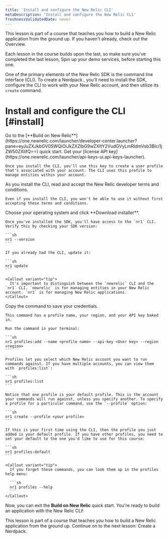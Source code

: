 ```yaml
---
title: 'Install and configure the New Relic CLI'
metaDescription: 'Install and configure the New Relic CLI'
freshnessValidatedDate: never
---
```


<Callout variant="tip">
  This lesson is part of a course that teaches you how to build a New Relic application from the ground up. If you haven't already, check out the Overview.

  Each lesson in the course builds upon the last, so make sure you've completed the last lesson, Spin up your demo services, before starting this one.
</Callout>

One of the primary elements of the New Relic SDK is the command line interface (CLI). To create a Nerdpack , you'll need to install the SDK, configure the CLI to work with your New Relic account, and then utilize its `create` command.

# Install and configure the CLI [#install]

<Steps>
  <Step>
    Go to the [**Build on New Relic**](https://one.newrelic.com/launcher/developer-center.launcher?pane=eyJuZXJkbGV0SWQiOiJkZXZlbG9wZXItY2VudGVyLmRldmVsb3Blci1jZW50ZXIifQ==) quick start.
  </Step>

  <Step>
    Get your [license API key](https://one.newrelic.com/launcher/api-keys-ui.api-keys-launcher).

    Once you install the CLI, you'll use this key to create a user profile that's associated with your account. The CLI uses this profile to manage entities within your account.
  </Step>

  <Step>
    As you install the CLI, read and accept the New Relic developer terms and conditions.

    Even if you install the CLI, you won't be able to use it without first accepting these terms and conditions.
  </Step>

  <Step>
    Choose your operating system and click **Download installer**.

    Once you've installed the SDK, you'll have access to the `nr1` CLI. Verify this by checking your SDK version:

    ```sh
    nr1 --version
    ```

    If you already had the CLI, update it:

    ```sh
    nr1 update
    ```

    <Callout variant="tip">
      It's important to distinguish between the `newrelic` CLI and the `nr1` CLI. `newrelic` is for managing entities in your New Relic account. `nr1` is for managing New Relic applications.
    </Callout>
  </Step>

  <Step>
    Copy the command to save your credentials.

    This command has a profile name, your region, and your API key baked in.

    Run the command in your terminal:

    ```sh
    nr1 profiles:add --name <profile name> --api-key <User key> --region <region>
    ```

    Profiles let you select which New Relic account you want to run commands against. If you have multiple accounts, you can view them with `profiles:list`:

    ```sh
    nr1 profiles:list
    ```

    Notice that one profile is your default profile. This is the account your commands will run against, unless you specify another. To specify a profile for a particular command, use the `--profile` option:

    ```sh
    nr1 create --profile <your profile>
    ```

    If this is your first time using the CLI, then the profile you just added is your default profile. If you have other profiles, you need to set your default to the one you'd like to use for this course:

    ```sh
    nr1 profiles:default
    ```

    <Callout variant="tip">
      If you forget these commands, you can look them up in the profiles help menu:

      ```sh
      nr1 profiles --help
      ```
    </Callout>
  </Step>
</Steps>

Now, you can exit the **Build on New Relic** quick start. You're ready to build an application with the New Relic CLI!

<Callout variant="tip">
  This lesson is part of a course that teaches you how to build a New Relic application from the ground up. Continue on to the next lesson: Create a Nerdpack.
</Callout>

